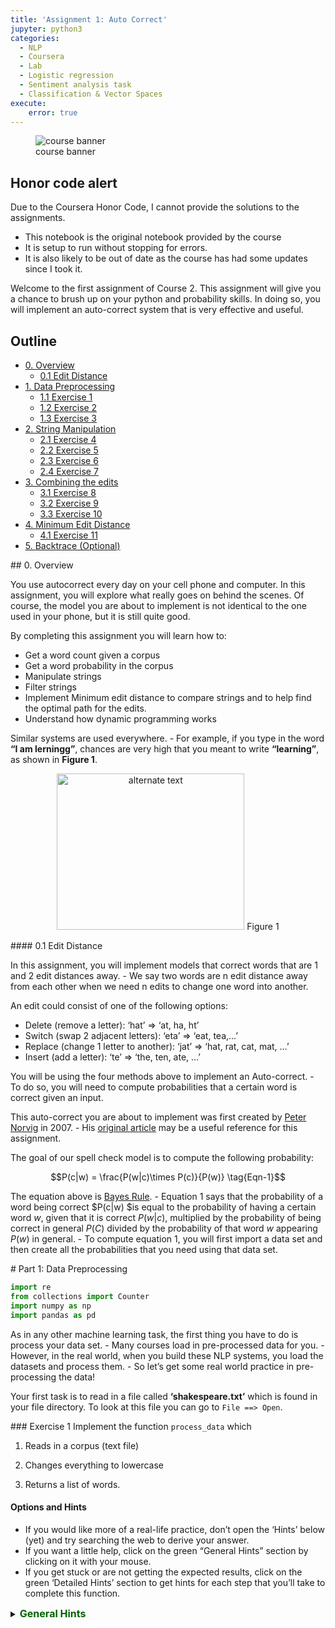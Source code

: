 ```yaml
---
title: 'Assignment 1: Auto Correct'
jupyter: python3
categories: 
  - NLP 
  - Coursera 
  - Lab
  - Logistic regression
  - Sentiment analysis task
  - Classification & Vector Spaces
execute: 
    error: true
---
```


::: {#fig-00 .column-margin .nolightbox}
![course banner](/images/Course-Logo-2-3.webp)
:::


::: {.callout-warning}
## Honor code alert

Due to the Coursera Honor Code, I cannot provide the solutions to the assignments. 

- This notebook is the original notebook provided by the course
- It is setup to run without stopping for errors. 
- It is also likely to be out of date as the course has had some updates since I took it.
:::


Welcome to the first assignment of Course 2. This assignment will give you a chance to brush up on your python and probability skills. In doing so, you will implement an auto-correct system that is very effective and useful.


## Outline
- [0. Overview](#0)
    - [0.1 Edit Distance](#0-1)
- [1. Data Preprocessing](#1)
    - [1.1 Exercise 1](#ex-1)
    - [1.2 Exercise 2](#ex-2)
    - [1.3 Exercise 3](#ex-3)
- [2. String Manipulation](#2)
    - [2.1 Exercise 4](#ex-4)
    - [2.2 Exercise 5](#ex-5)
    - [2.3 Exercise 6](#ex-6)
    - [2.4 Exercise 7](#ex-7)
- [3. Combining the edits](#3)
    - [3.1 Exercise 8](#ex-8)
    - [3.2 Exercise 9](#ex-9)
    - [3.3 Exercise 10](#ex-10)
- [4. Minimum Edit Distance](#4)
    - [4.1 Exercise 11](#ex-11)
- [5. Backtrace (Optional)](#5)

<a name='0'></a>
## 0. Overview

You use autocorrect every day on your cell phone and computer. In this assignment, you will explore what really goes on behind the scenes. Of course, the model you are about to implement is not identical to the one used in your phone, but it is still quite good. 

By completing this assignment you will learn how to: 

- Get a word count given a corpus
- Get a word probability in the corpus 
- Manipulate strings 
- Filter strings 
- Implement Minimum edit distance to compare strings and to help find the optimal path for the edits. 
- Understand how dynamic programming works


Similar systems are used everywhere. 
- For example, if you type in the word **"I am lerningg"**, chances are very high that you meant to write **"learning"**, as shown in **Figure 1**. 

<div style="width:image width px; font-size:100%; text-align:center;"><img src='auto-correct.png' alt="alternate text" width="width" height="height" style="width:300px;height:250px;" /> Figure 1 </div>

<a name='0-1'></a>
#### 0.1 Edit Distance

In this assignment, you will implement models that correct words that are 1 and 2 edit distances away. 
- We say two words are n edit distance away from each other when we need n edits to change one word into another. 

An edit could consist of one of the following options: 

- Delete (remove a letter): ‘hat’ => ‘at, ha, ht’
- Switch (swap 2 adjacent letters): ‘eta’ => ‘eat, tea,...’
- Replace (change 1 letter to another): ‘jat’ => ‘hat, rat, cat, mat, ...’
- Insert (add a letter): ‘te’ => ‘the, ten, ate, ...’

You will be using the four methods above to implement an Auto-correct. 
- To do so, you will need to compute probabilities that a certain word is correct given an input. 

This auto-correct you are about to implement was first created by [Peter Norvig](https://en.wikipedia.org/wiki/Peter_Norvig) in 2007. 
- His [original article](https://norvig.com/spell-correct.html) may be a useful reference for this assignment.

The goal of our spell check model is to compute the following probability:

$$P(c|w) = \frac{P(w|c)\times P(c)}{P(w)} \tag{Eqn-1}$$

The equation above is [Bayes Rule](https://en.wikipedia.org/wiki/Bayes%27_theorem). 
- Equation 1 says that the probability of a word being correct $P(c|w) $is equal to the probability of having a certain word $w$, given that it is correct $P(w|c)$, multiplied by the probability of being correct in general $P(C)$ divided by the probability of that word $w$ appearing $P(w)$ in general.
- To compute equation 1, you will first import a data set and then create all the probabilities that you need using that data set. 

<a name='1'></a>
# Part 1: Data Preprocessing 

```python
import re
from collections import Counter
import numpy as np
import pandas as pd
```

As in any other machine learning task, the first thing you have to do is process your data set. 
- Many courses load in pre-processed data for you. 
- However, in the real world, when you build these NLP systems, you load the datasets and process them.
- So let's get some real world practice in pre-processing the data!

Your first task is to read in a file called **'shakespeare.txt'** which is found in your file directory. To look at this file you can go to `File ==> Open `. 

<a name='ex-1'></a>
### Exercise 1
Implement the function `process_data` which 

1) Reads in a corpus (text file)

2) Changes everything to lowercase

3) Returns a list of words. 

#### Options and Hints
- If you would like more of a real-life practice, don't open the 'Hints' below (yet) and try searching the web to derive your answer.
- If you want a little help, click on the green "General Hints" section by clicking on it with your mouse.
- If you get stuck or are not getting the expected results, click on the green 'Detailed Hints' section to get hints for each step that you'll take to complete this function.

<details>    
<summary>
    <font size="3" color="darkgreen"><b>General Hints</b></font>
</summary>
<p>
    
General Hints to get started
<ul>
    <li>Python <a href="https://docs.python.org/3/tutorial/inputoutput.html">input and output<a></li>
    <li>Python <a href="https://docs.python.org/3/library/re.html" >'re' documentation </a> </li>
</ul>
</p>

<details>    
<summary>
    <font size="3" color="darkgreen"><b>Detailed Hints</b></font>
</summary>
<p>     
Detailed hints if you're stuck
<ul>
    <li>Use 'with' syntax to read a file</li>
    <li>Decide whether to use 'read()' or 'readline().  What's the difference?</li>
    <li>Choose whether to use either str.lower() or str.lowercase().  What is the difference?</li>
    <li>Use re.findall(pattern, string)</li>
    <li>Look for the "Raw String Notation" section in the Python 're' documentation to understand the difference between r'\W', r'\W' and '\\W'. </li>
    <li>For the pattern, decide between using '\s', '\w', '\s+' or '\w+'.  What do you think are the differences?</li>
</ul>
</p>

```python
# UNQ_C1 (UNIQUE CELL IDENTIFIER, DO NOT EDIT)
# GRADED FUNCTION: process_data
def process_data(file_name):
    """
    Input: 
        A file_name which is found in your current directory. You just have to read it in. 
    Output: 
        words: a list containing all the words in the corpus (text file you read) in lower case. 
    """
    words = [] # return this variable correctly

    ### START CODE HERE ### 
    
    ### END CODE HERE ###
    
    return words
```

Note, in the following cell, 'words' is converted to a python `set`. This eliminates any duplicate entries.

```python
#DO NOT MODIFY THIS CELL
word_l = process_data('shakespeare.txt')
vocab = set(word_l)  # this will be your new vocabulary
print(f"The first ten words in the text are: \n{word_l[0:10]}")
print(f"There are {len(vocab)} unique words in the vocabulary.")
```

#### Expected Output
```Python
The first ten words in the text are: 
['o', 'for', 'a', 'muse', 'of', 'fire', 'that', 'would', 'ascend', 'the']
There are 6116 unique words in the vocabulary.
```

<a name='ex-2'></a>
### Exercise 2

Implement a `get_count` function that returns a dictionary
- The dictionary's keys are words
- The value for each word is the number of times that word appears in the corpus. 

For example, given the following sentence: **"I am happy because I am learning"**, your dictionary should return the following: 
<table style="width:20%">

  <tr>
    <td> <b>Key </b>  </td>
    <td> <b>Value </b> </td> 


  </tr>
  <tr>
    <td> I  </td>
    <td> 2</td> 
 
  </tr>
   
  <tr>
    <td>am</td>
    <td>2</td> 
  </tr>

  <tr>
    <td>happy</td>
    <td>1</td> 
  </tr>
  
   <tr>
    <td>because</td>
    <td>1</td> 
  </tr>
  
   <tr>
    <td>learning</td>
    <td>1</td> 
  </tr>
</table>


**Instructions**: 
Implement a `get_count` which returns a dictionary where the key is a word and the value is the number of times the word appears in the list.  

<details>    
<summary>
    <font size="3" color="darkgreen"><b>Hints</b></font>
</summary>
<p>
<ul>
    <li>Try implementing this using a for loop and a regular dictionary. This may be good practice for similar coding interview questions</li>
    <li>You can also use defaultdict instead of a regualr dictionary, along with the for loop</li>
    <li>Otherwise, to skip using a for loop, you can use Python's <a href="https://docs.python.org/3.7/library/collections.html#collections.Counter" > Counter class</a> </li>
</ul>
</p>

```python
# UNQ_C2 (UNIQUE CELL IDENTIFIER, DO NOT EDIT)
# UNIT TEST COMMENT: Candidate for Table Driven Tests
# GRADED FUNCTION: get_count
def get_count(word_l):
    '''
    Input:
        word_l: a set of words representing the corpus. 
    Output:
        word_count_dict: The wordcount dictionary where key is the word and value is its frequency.
    '''
    
    word_count_dict = {}  # fill this with word counts
    ### START CODE HERE 
            
    ### END CODE HERE ### 
    return word_count_dict
```

```python
#DO NOT MODIFY THIS CELL
word_count_dict = get_count(word_l)
print(f"There are {len(word_count_dict)} key values pairs")
print(f"The count for the word 'thee' is {word_count_dict.get('thee',0)}")
```


#### Expected Output
```Python
There are 6116 key values pairs
The count for the word 'thee' is 240
```

<a name='ex-3'></a>
### Exercise 3
Given the dictionary of word counts, compute the probability that each word will appear if randomly selected from the corpus of words.

$$P(w_i) = \frac{C(w_i)}{M} \tag{Eqn-2}$$
where 

$C(w_i)$ is the total number of times $w_i$ appears in the corpus.

$M$ is the total number of words in the corpus.

For example, the probability of the word 'am' in the sentence **'I am happy because I am learning'** is:

$$P(am) = \frac{C(w_i)}{M} = \frac {2}{7} \tag{Eqn-3}.$$

**Instructions:** Implement `get_probs` function which gives you the probability 
that a word occurs in a sample. This returns a dictionary where the keys are words, and the value for each word is its probability in the corpus of words.

<details>    
<summary>
    <font size="3" color="darkgreen"><b>Hints</b></font>
</summary>
<p>
General advice
<ul>
    <li> Use dictionary.values() </li>
    <li> Use sum() </li>
    <li> The cardinality (number of words in the corpus should be equal to len(word_l).  You will calculate this same number, but using the word count dictionary.</li>
</ul>
    
If you're using a for loop:
<ul>
    <li> Use dictionary.keys() </li>
</ul>
    
If you're using a dictionary comprehension:
<ul>
    <li>Use dictionary.items() </li>
</ul>
</p>

```python
# UNQ_C3 (UNIQUE CELL IDENTIFIER, DO NOT EDIT)
# GRADED FUNCTION: get_probs
def get_probs(word_count_dict):
    '''
    Input:
        word_count_dict: The wordcount dictionary where key is the word and value is its frequency.
    Output:
        probs: A dictionary where keys are the words and the values are the probability that a word will occur. 
    '''
    probs = {}  # return this variable correctly
    
    ### START CODE HERE ###
    
    ### END CODE HERE ###
    return probs
```

```python
#DO NOT MODIFY THIS CELL
probs = get_probs(word_count_dict)
print(f"Length of probs is {len(probs)}")
print(f"P('thee') is {probs['thee']:.4f}")
```

#### Expected Output

```Python
Length of probs is 6116
P('thee') is 0.0045
```

<a name='2'></a>
# Part 2: String Manipulations

Now, that you have computed $P(w_i)$ for all the words in the corpus, you will write a few functions to manipulate strings so that you can edit the erroneous strings and return the right spellings of the words. In this section, you will implement four functions: 

* `delete_letter`: given a word, it returns all the possible strings that have **one character removed**. 
* `switch_letter`: given a word, it returns all the possible strings that have **two adjacent letters switched**.
* `replace_letter`: given a word, it returns all the possible strings that have **one character replaced by another different letter**.
* `insert_letter`: given a word, it returns all the possible strings that have an **additional character inserted**. 

#### List comprehensions

String and list manipulation in python will often make use of a python feature called  [list comprehensions](https://docs.python.org/3/tutorial/datastructures.html#list-comprehensions). The routines below will be described as using list comprehensions, but if you would rather implement them in another way, you are free to do so as long as the result is the same. Further, the following section will provide detailed instructions on how to use list comprehensions and how to implement the desired functions. If you are a python expert, feel free to skip the python hints and move to implementing the routines directly.

Python List Comprehensions embed a looping structure inside of a list declaration, collapsing many lines of code into a single line. If you are not familiar with them, they seem slightly out of order relative to for loops. 

<div style="width:image width px; font-size:100%; text-align:center;"><img src='GenericListComp3.PNG' alt="alternate text" width="width" height="height"  style="width:800px;height:400px;"/> Figure 2 </div>

The diagram above shows that the components of a list comprehension are the same components you would find in a typical for loop that appends to a list, but in a different order. With that in mind, we'll continue the specifics of this assignment. We will be very descriptive for the first function, `deletes()`, and less so in later functions as you become familiar with list comprehensions.

<a name='ex-4'></a>
### Exercise 4

**Instructions for delete_letter():** Implement a `delete_letter()` function that, given a word, returns a list of strings with one character deleted. 

For example, given the word **nice**, it would return the set: {'ice', 'nce', 'nic', 'nie'}. 

**Step 1:** Create a list of 'splits'. This is all the ways you can split a word into Left and Right: For example,   
'nice is split into : `[('', 'nice'), ('n', 'ice'), ('ni', 'ce'), ('nic', 'e'), ('nice', '')]`
This is common to all four functions (delete, replace, switch, insert).

<div style="width:image width px; font-size:100%; text-align:center;"><img src='Splits1.PNG' alt="alternate text" width="width" height="height" style="width:650px;height:200px;" /> Figure 3 </div>

**Step 2:** This is specific to `delete_letter`. Here, we are generating all words that result from deleting one character.  
This can be done in a single line with a list comprehension. You can make use of this type of syntax:  
`[f(a,b) for a, b in splits if condition]`  

For our 'nice' example you get: 
['ice', 'nce', 'nie', 'nic']

<div style="width:image width px; font-size:100%; text-align:center;"><img src='ListComp2.PNG' alt="alternate text" width="width" height="height" style="width:550px;height:300px;" /> Figure 4 </div>

#### Levels of assistance

Try this exercise with these levels of assistance.  
- We hope that this will make it both a meaningful experience but also not a frustrating experience. 
- Start with level 1, then move onto level 2, and 3 as needed.

    - Level 1. Try to think this through and implement this yourself.
    - Level 2. Click on the "Level 2 Hints" section for some hints to get started.
    - Level 3. If you would prefer more guidance, please click on the "Level 3 Hints" cell for step by step instructions.
    
- If you are still stuck, look at the images in the "list comprehensions" section above.

<details>    
<summary>
    <font size="3" color="darkgreen"><b>Level 2 Hints</b></font>
</summary>
<p>
<ul>
    <li><a href="" > Use array slicing like my_string[0:2] </a> </li>
    <li><a href="" > Use list comprehensions or for loops </a> </li>
</ul>
</p>

<details>    
<summary>
    <font size="3" color="darkgreen"><b>Level 3 Hints</b></font>
</summary>
<p>
<ul>
    <li>splits: Use array slicing, like my_str[0:2], to separate a string into two pieces.</li>
    <li>Do this in a loop or list comprehension, so that you have a list of tuples.
    <li> For example, "cake" can get split into "ca" and "ke". They're stored in a tuple ("ca","ke"), and the tuple is appended to a list.  We'll refer to these as L and R, so the tuple is (L,R)</li>
    <li>When choosing the range for your loop, if you input the word "cans" and generate the tuple  ('cans',''), make sure to include an if statement to check the length of that right-side string (R) in the tuple (L,R) </li>
    <li>deletes: Go through the list of tuples and combine the two strings together. You can use the + operator to combine two strings</li>
    <li>When combining the tuples, make sure that you leave out a middle character.</li>
    <li>Use array slicing to leave out the first character of the right substring.</li>
</ul>
</p>

```python
# UNQ_C4 (UNIQUE CELL IDENTIFIER, DO NOT EDIT)
# UNIT TEST COMMENT: Candidate for Table Driven Tests
# GRADED FUNCTION: deletes
def delete_letter(word, verbose=False):
    '''
    Input:
        word: the string/word for which you will generate all possible words 
                in the vocabulary which have 1 missing character
    Output:
        delete_l: a list of all possible strings obtained by deleting 1 character from word
    '''
    
    delete_l = []
    split_l = []
    
    ### START CODE HERE ###
    
    ### END CODE HERE ###

    if verbose: print(f"input word {word}, \nsplit_l = {split_l}, \ndelete_l = {delete_l}")

    return delete_l
```

```python
delete_word_l = delete_letter(word="cans",
                        verbose=True)
```

#### Expected Output
```CPP
Note: You might get a slightly different result with split_l

input word cans, 
split_l = [('', 'cans'), ('c', 'ans'), ('ca', 'ns'), ('can', 's')], 
delete_l = ['ans', 'cns', 'cas', 'can']
```

#### Note 1
- Notice how it has the extra tuple `('cans', '')`.
- This will be fine as long as you have checked the size of the right-side substring in tuple (L,R).
- Can you explain why this will give you the same result for the list of deletion strings (delete_l)?

```CPP
input word cans, 
split_l = [('', 'cans'), ('c', 'ans'), ('ca', 'ns'), ('can', 's'), ('cans', '')], 
delete_l = ['ans', 'cns', 'cas', 'can']
```

#### Note 2
If you end up getting the same word as your input word, like this:

```Python
input word cans, 
split_l = [('', 'cans'), ('c', 'ans'), ('ca', 'ns'), ('can', 's'), ('cans', '')], 
delete_l = ['ans', 'cns', 'cas', 'can', 'cans']
```

- Check how you set the `range`.
- See if you check the length of the string on the right-side of the split.

```python
# test # 2
print(f"Number of outputs of delete_letter('at') is {len(delete_letter('at'))}")
```

#### Expected output

```CPP
Number of outputs of delete_letter('at') is 2
```

<a name='ex-5'></a>
### Exercise 5

**Instructions for switch_letter()**: Now implement a function that switches two letters in a word. It takes in a word and returns a list of all the possible switches of two letters **that are adjacent to each other**. 
- For example, given the word 'eta', it returns {'eat', 'tea'}, but does not return 'ate'.

**Step 1:** is the same as in delete_letter()  
**Step 2:** A list comprehension or for loop which forms strings by swapping adjacent letters. This is of the form:  
`[f(L,R) for L, R in splits if condition]`  where 'condition' will test the length of R in a given iteration. See below.

<div style="width:image width px; font-size:100%; text-align:center;"><img src='Switches1.PNG' alt="alternate text" width="width" height="height" style="width:600px;height:200px;"/> Figure 5 </div>      

#### Levels of difficulty

Try this exercise with these levels of difficulty.  
- Level 1. Try to think this through and implement this yourself.
- Level 2. Click on the "Level 2 Hints" section for some hints to get started.
- Level 3. If you would prefer more guidance, please click on the "Level 3 Hints" cell for step by step instructions.

<details>    
<summary>
    <font size="3" color="darkgreen"><b>Level 2 Hints</b></font>
</summary>
<p>
<ul>
    <li><a href="" > Use array slicing like my_string[0:2] </a> </li>
    <li><a href="" > Use list comprehensions or for loops </a> </li>
    <li>To do a switch, think of the whole word as divided into 4 distinct parts.  Write out 'cupcakes' on a piece of paper and see how you can split it into ('cupc', 'k', 'a', 'es')</li>
</ul>
</p>

<details>    
<summary>
    <font size="3" color="darkgreen"><b>Level 3 Hints</b></font>
</summary>
<p>
<ul>
    <li>splits: Use array slicing, like my_str[0:2], to separate a string into two pieces.</li>
    <li>Splitting is the same as for delete_letter</li>
    <li>To perform the switch, go through the list of tuples and combine four strings together. You can use the + operator to combine strings</li>
    <li>The four strings will be the left substring from the split tuple, followed by the first (index 1) character of the right substring, then the zero-th character (index 0) of the right substring, and then the remaining part of the right substring.</li>
    <li>Unlike delete_letter, you will want to check that your right substring is at least a minimum length.  To see why, review the previous hint bullet point (directly before this one).</li>
</ul>
</p>

```python
# UNQ_C5 (UNIQUE CELL IDENTIFIER, DO NOT EDIT)
# UNIT TEST COMMENT: Candidate for Table Driven Tests
# GRADED FUNCTION: switches
def switch_letter(word, verbose=False):
    '''
    Input:
        word: input string
     Output:
        switches: a list of all possible strings with one adjacent charater switched
    ''' 
    
    switch_l = []
    split_l = []
    
    ### START CODE HERE ###
    
    ### END CODE HERE ###
    
    if verbose: print(f"Input word = {word} \nsplit_l = {split_l} \nswitch_l = {switch_l}") 

    return switch_l
```

```python
switch_word_l = switch_letter(word="eta",
                         verbose=True)
```

#### Expected output

```Python
Input word = eta 
split_l = [('', 'eta'), ('e', 'ta'), ('et', 'a')] 
switch_l = ['tea', 'eat']
```

#### Note 1

You may get this:
```Python
Input word = eta 
split_l = [('', 'eta'), ('e', 'ta'), ('et', 'a'), ('eta', '')] 
switch_l = ['tea', 'eat']
```
- Notice how it has the extra tuple `('eta', '')`.
- This is also correct.
- Can you think of why this is the case?

#### Note 2

If you get an error
```Python
IndexError: string index out of range
```
- Please see if you have checked the length of the strings when switching characters.

```python
# test # 2
print(f"Number of outputs of switch_letter('at') is {len(switch_letter('at'))}")
```

#### Expected output

```CPP
Number of outputs of switch_letter('at') is 1
```

<a name='ex-6'></a>
### Exercise 6
**Instructions for replace_letter()**: Now implement a function that takes in a word and returns a list of strings with one **replaced letter** from the original word. 

**Step 1:** is the same as in `delete_letter()`

**Step 2:** A list comprehension or for loop which form strings by replacing letters.  This can be of the form:  
`[f(a,b,c) for a, b in splits if condition for c in string]`   Note the use of the second for loop.  
It is expected in this routine that one or more of the replacements will include the original word. For example, replacing the first letter of 'ear' with 'e' will return 'ear'.

**Step 3:** Remove the original input letter from the output.

<details>    
<summary>
    <font size="3" color="darkgreen"><b>Hints</b></font>
</summary>
<p>
<ul>
    <li>To remove a word from a list, first store its contents inside a set()</li>
    <li>Use set.discard('the_word') to remove a word in a set (if the word does not exist in the set, then it will not throw a KeyError.  Using set.remove('the_word') throws a KeyError if the word does not exist in the set. </li>
</ul>
</p>

```python
# UNQ_C6 (UNIQUE CELL IDENTIFIER, DO NOT EDIT)
# UNIT TEST COMMENT: Candidate for Table Driven Tests
# GRADED FUNCTION: replaces
def replace_letter(word, verbose=False):
    '''
    Input:
        word: the input string/word 
    Output:
        replaces: a list of all possible strings where we replaced one letter from the original word. 
    ''' 
    
    letters = 'abcdefghijklmnopqrstuvwxyz'
    replace_l = []
    split_l = []
    
    ### START CODE HERE ###

    ### END CODE HERE ###
    
    # turn the set back into a list and sort it, for easier viewing
    replace_l = sorted(list(replace_set))
    
    if verbose: print(f"Input word = {word} \nsplit_l = {split_l} \nreplace_l {replace_l}")   
    
    return replace_l
```

```python
replace_l = replace_letter(word='can',
                              verbose=True)
```

#### Expected Output**: 
```Python
Input word = can 
split_l = [('', 'can'), ('c', 'an'), ('ca', 'n')] 
replace_l ['aan', 'ban', 'caa', 'cab', 'cac', 'cad', 'cae', 'caf', 'cag', 'cah', 'cai', 'caj', 'cak', 'cal', 'cam', 'cao', 'cap', 'caq', 'car', 'cas', 'cat', 'cau', 'cav', 'caw', 'cax', 'cay', 'caz', 'cbn', 'ccn', 'cdn', 'cen', 'cfn', 'cgn', 'chn', 'cin', 'cjn', 'ckn', 'cln', 'cmn', 'cnn', 'con', 'cpn', 'cqn', 'crn', 'csn', 'ctn', 'cun', 'cvn', 'cwn', 'cxn', 'cyn', 'czn', 'dan', 'ean', 'fan', 'gan', 'han', 'ian', 'jan', 'kan', 'lan', 'man', 'nan', 'oan', 'pan', 'qan', 'ran', 'san', 'tan', 'uan', 'van', 'wan', 'xan', 'yan', 'zan']
```
- Note how the input word 'can' should not be one of the output words.

#### Note 1
If you get something like this:

```Python
Input word = can 
split_l = [('', 'can'), ('c', 'an'), ('ca', 'n'), ('can', '')] 
replace_l ['aan', 'ban', 'caa', 'cab', 'cac', 'cad', 'cae', 'caf', 'cag', 'cah', 'cai', 'caj', 'cak', 'cal', 'cam', 'cao', 'cap', 'caq', 'car', 'cas', 'cat', 'cau', 'cav', 'caw', 'cax', 'cay', 'caz', 'cbn', 'ccn', 'cdn', 'cen', 'cfn', 'cgn', 'chn', 'cin', 'cjn', 'ckn', 'cln', 'cmn', 'cnn', 'con', 'cpn', 'cqn', 'crn', 'csn', 'ctn', 'cun', 'cvn', 'cwn', 'cxn', 'cyn', 'czn', 'dan', 'ean', 'fan', 'gan', 'han', 'ian', 'jan', 'kan', 'lan', 'man', 'nan', 'oan', 'pan', 'qan', 'ran', 'san', 'tan', 'uan', 'van', 'wan', 'xan', 'yan', 'zan']
```
- Notice how split_l has an extra tuple `('can', '')`, but the output is still the same, so this is okay.

#### Note 2
If you get something like this:
```Python
Input word = can 
split_l = [('', 'can'), ('c', 'an'), ('ca', 'n'), ('can', '')] 
replace_l ['aan', 'ban', 'caa', 'cab', 'cac', 'cad', 'cae', 'caf', 'cag', 'cah', 'cai', 'caj', 'cak', 'cal', 'cam', 'cana', 'canb', 'canc', 'cand', 'cane', 'canf', 'cang', 'canh', 'cani', 'canj', 'cank', 'canl', 'canm', 'cann', 'cano', 'canp', 'canq', 'canr', 'cans', 'cant', 'canu', 'canv', 'canw', 'canx', 'cany', 'canz', 'cao', 'cap', 'caq', 'car', 'cas', 'cat', 'cau', 'cav', 'caw', 'cax', 'cay', 'caz', 'cbn', 'ccn', 'cdn', 'cen', 'cfn', 'cgn', 'chn', 'cin', 'cjn', 'ckn', 'cln', 'cmn', 'cnn', 'con', 'cpn', 'cqn', 'crn', 'csn', 'ctn', 'cun', 'cvn', 'cwn', 'cxn', 'cyn', 'czn', 'dan', 'ean', 'fan', 'gan', 'han', 'ian', 'jan', 'kan', 'lan', 'man', 'nan', 'oan', 'pan', 'qan', 'ran', 'san', 'tan', 'uan', 'van', 'wan', 'xan', 'yan', 'zan']
```
- Notice how there are strings that are 1 letter longer than the original word, such as `cana`.
- Please check for the case when there is an empty string `''`, and if so, do not use that empty string when setting replace_l.

```python
# test # 2
print(f"Number of outputs of switch_letter('at') is {len(switch_letter('at'))}")
```

#### Expected output
```CPP
Number of outputs of switch_letter('at') is 1
```

<a name='ex-7'></a>
### Exercise 7

**Instructions for insert_letter()**: Now implement a function that takes in a word and returns a list with a letter inserted at every offset.

**Step 1:** is the same as in `delete_letter()`

**Step 2:** This can be a list comprehension of the form:  
`[f(a,b,c) for a, b in splits if condition for c in string]`   

```python
# UNQ_C7 (UNIQUE CELL IDENTIFIER, DO NOT EDIT)
# UNIT TEST COMMENT: Candidate for Table Driven Tests
# GRADED FUNCTION: inserts
def insert_letter(word, verbose=False):
    '''
    Input:
        word: the input string/word 
    Output:
        inserts: a set of all possible strings with one new letter inserted at every offset
    ''' 
    letters = 'abcdefghijklmnopqrstuvwxyz'
    insert_l = []
    split_l = []
    
    ### START CODE HERE ###

    ### END CODE HERE ###

    if verbose: print(f"Input word {word} \nsplit_l = {split_l} \ninsert_l = {insert_l}")
    
    return insert_l
```

```python
insert_l = insert_letter('at', True)
print(f"Number of strings output by insert_letter('at') is {len(insert_l)}")
```

#### Expected output

```Python
Input word at 
split_l = [('', 'at'), ('a', 't'), ('at', '')] 
insert_l = ['aat', 'bat', 'cat', 'dat', 'eat', 'fat', 'gat', 'hat', 'iat', 'jat', 'kat', 'lat', 'mat', 'nat', 'oat', 'pat', 'qat', 'rat', 'sat', 'tat', 'uat', 'vat', 'wat', 'xat', 'yat', 'zat', 'aat', 'abt', 'act', 'adt', 'aet', 'aft', 'agt', 'aht', 'ait', 'ajt', 'akt', 'alt', 'amt', 'ant', 'aot', 'apt', 'aqt', 'art', 'ast', 'att', 'aut', 'avt', 'awt', 'axt', 'ayt', 'azt', 'ata', 'atb', 'atc', 'atd', 'ate', 'atf', 'atg', 'ath', 'ati', 'atj', 'atk', 'atl', 'atm', 'atn', 'ato', 'atp', 'atq', 'atr', 'ats', 'att', 'atu', 'atv', 'atw', 'atx', 'aty', 'atz']
Number of strings output by insert_letter('at') is 78
```

#### Note 1

If you get a split_l like this:
```Python
Input word at 
split_l = [('', 'at'), ('a', 't')] 
insert_l = ['aat', 'bat', 'cat', 'dat', 'eat', 'fat', 'gat', 'hat', 'iat', 'jat', 'kat', 'lat', 'mat', 'nat', 'oat', 'pat', 'qat', 'rat', 'sat', 'tat', 'uat', 'vat', 'wat', 'xat', 'yat', 'zat', 'aat', 'abt', 'act', 'adt', 'aet', 'aft', 'agt', 'aht', 'ait', 'ajt', 'akt', 'alt', 'amt', 'ant', 'aot', 'apt', 'aqt', 'art', 'ast', 'att', 'aut', 'avt', 'awt', 'axt', 'ayt', 'azt']
Number of strings output by insert_letter('at') is 52
```
- Notice that split_l is missing the extra tuple ('at', '').  For insertion, we actually **WANT** this tuple.
- The function is not creating all the desired output strings.
- Check the range that you use for the for loop.

#### Note 2
If you see this:
```Python
Input word at 
split_l = [('', 'at'), ('a', 't'), ('at', '')] 
insert_l = ['aat', 'bat', 'cat', 'dat', 'eat', 'fat', 'gat', 'hat', 'iat', 'jat', 'kat', 'lat', 'mat', 'nat', 'oat', 'pat', 'qat', 'rat', 'sat', 'tat', 'uat', 'vat', 'wat', 'xat', 'yat', 'zat', 'aat', 'abt', 'act', 'adt', 'aet', 'aft', 'agt', 'aht', 'ait', 'ajt', 'akt', 'alt', 'amt', 'ant', 'aot', 'apt', 'aqt', 'art', 'ast', 'att', 'aut', 'avt', 'awt', 'axt', 'ayt', 'azt']
Number of strings output by insert_letter('at') is 52
```

- Even though you may have fixed the split_l so that it contains the tuple `('at', '')`, notice that you're still missing some output strings.
    - Notice that it's missing strings such as 'ata', 'atb', 'atc' all the way to 'atz'.
- To fix this, make sure that when you set insert_l, you allow the use of the empty string `''`.

```python
# test # 2
print(f"Number of outputs of insert_letter('at') is {len(insert_letter('at'))}")
```

#### Expected output

```CPP
Number of outputs of insert_letter('at') is 78
```

<a name='3'></a>

# Part 3: Combining the edits

Now that you have implemented the string manipulations, you will create two functions that, given a string, will return all the possible single and double edits on that string. These will be `edit_one_letter()` and `edit_two_letters()`.

<a name='3-1'></a>
## 3.1 Edit one letter

<a name='ex-8'></a>
### Exercise 8

**Instructions**: Implement the `edit_one_letter` function to get all the possible edits that are one edit away from a word. The edits  consist of the replace, insert, delete, and optionally the switch operation. You should use the previous functions you have already implemented to complete this function. The 'switch' function  is a less common edit function, so its use will be selected by an "allow_switches" input argument.

Note that those functions return *lists* while this function should return a *python set*. Utilizing a set eliminates any duplicate entries.

<details>    
<summary>
    <font size="3" color="darkgreen"><b>Hints</b></font>
</summary>
<p>
<ul>
    <li> Each of the functions returns a list.  You can combine lists using the `+` operator. </li>
    <li> To get unique strings (avoid duplicates), you can use the set() function. </li>
</ul>
</p>

```python
# UNQ_C8 (UNIQUE CELL IDENTIFIER, DO NOT EDIT)
# UNIT TEST COMMENT: Candidate for Table Driven Tests
# GRADED FUNCTION: edit_one_letter
def edit_one_letter(word, allow_switches = True):
    """
    Input:
        word: the string/word for which we will generate all possible wordsthat are one edit away.
    Output:
        edit_one_set: a set of words with one possible edit. Please return a set. and not a list.
    """
    
    edit_one_set = set()
    
    ### START CODE HERE ###

    ### END CODE HERE ###

    return edit_one_set
```

```python
tmp_word = "at"
tmp_edit_one_set = edit_one_letter(tmp_word)
# turn this into a list to sort it, in order to view it
tmp_edit_one_l = sorted(list(tmp_edit_one_set))

print(f"input word {tmp_word} \nedit_one_l \n{tmp_edit_one_l}\n")
print(f"The type of the returned object should be a set {type(tmp_edit_one_set)}")
print(f"Number of outputs from edit_one_letter('at') is {len(edit_one_letter('at'))}")
```

#### Expected Output
```CPP
input word at 
edit_one_l 
['a', 'aa', 'aat', 'ab', 'abt', 'ac', 'act', 'ad', 'adt', 'ae', 'aet', 'af', 'aft', 'ag', 'agt', 'ah', 'aht', 'ai', 'ait', 'aj', 'ajt', 'ak', 'akt', 'al', 'alt', 'am', 'amt', 'an', 'ant', 'ao', 'aot', 'ap', 'apt', 'aq', 'aqt', 'ar', 'art', 'as', 'ast', 'ata', 'atb', 'atc', 'atd', 'ate', 'atf', 'atg', 'ath', 'ati', 'atj', 'atk', 'atl', 'atm', 'atn', 'ato', 'atp', 'atq', 'atr', 'ats', 'att', 'atu', 'atv', 'atw', 'atx', 'aty', 'atz', 'au', 'aut', 'av', 'avt', 'aw', 'awt', 'ax', 'axt', 'ay', 'ayt', 'az', 'azt', 'bat', 'bt', 'cat', 'ct', 'dat', 'dt', 'eat', 'et', 'fat', 'ft', 'gat', 'gt', 'hat', 'ht', 'iat', 'it', 'jat', 'jt', 'kat', 'kt', 'lat', 'lt', 'mat', 'mt', 'nat', 'nt', 'oat', 'ot', 'pat', 'pt', 'qat', 'qt', 'rat', 'rt', 'sat', 'st', 't', 'ta', 'tat', 'tt', 'uat', 'ut', 'vat', 'vt', 'wat', 'wt', 'xat', 'xt', 'yat', 'yt', 'zat', 'zt']

The type of the returned object should be a set <class 'set'>
Number of outputs from edit_one_letter('at') is 129
```

<a name='3-2'></a>
## Part 3.2 Edit two letters

<a name='ex-9'></a>
### Exercise 9

Now you can generalize this to implement to get two edits on a word. To do so, you would have to get all the possible edits on a single word and then for each modified word, you would have to modify it again. 

**Instructions**: Implement the `edit_two_letters` function that returns a set of words that are two edits away. Note that creating additional edits based on the `edit_one_letter` function may 'restore' some one_edits to zero or one edits. That is allowed here. This accounted for in get_corrections.

<details>    
<summary>
    <font size="3" color="darkgreen"><b>Hints</b></font>
</summary>
<p>
<ul>
    <li>You will likely want to take the union of two sets.</li>
    <li>You can either use set.union() or use the '|' (or operator) to union two sets</li>
    <li>See the documentation <a href="https://docs.python.org/2/library/sets.html" > Python sets </a> for examples of using operators or functions of the Python set.</li>
</ul>
</p>

```python
# UNQ_C9 (UNIQUE CELL IDENTIFIER, DO NOT EDIT)
# UNIT TEST COMMENT: Candidate for Table Driven Tests
# GRADED FUNCTION: edit_two_letters
def edit_two_letters(word, allow_switches = True):
    '''
    Input:
        word: the input string/word 
    Output:
        edit_two_set: a set of strings with all possible two edits
    '''
    
    edit_two_set = set()
    
    ### START CODE HERE ###

    ### END CODE HERE ###
    
    return edit_two_set
```

```python
tmp_edit_two_set = edit_two_letters("a")
tmp_edit_two_l = sorted(list(tmp_edit_two_set))
print(f"Number of strings with edit distance of two: {len(tmp_edit_two_l)}")
print(f"First 10 strings {tmp_edit_two_l[:10]}")
print(f"Last 10 strings {tmp_edit_two_l[-10:]}")
print(f"The data type of the returned object should be a set {type(tmp_edit_two_set)}")
print(f"Number of strings that are 2 edit distances from 'at' is {len(edit_two_letters('at'))}")
```

#### Expected Output

```CPP
Number of strings with edit distance of two: 2654
First 10 strings ['', 'a', 'aa', 'aaa', 'aab', 'aac', 'aad', 'aae', 'aaf', 'aag']
Last 10 strings ['zv', 'zva', 'zw', 'zwa', 'zx', 'zxa', 'zy', 'zya', 'zz', 'zza']
The data type of the returned object should be a set <class 'set'>
Number of strings that are 2 edit distances from 'at' is 7154
```

<a name='3-3'></a>
## Part 3-3: suggest spelling suggestions

Now you will use your `edit_two_letters` function to get a set of all the possible 2 edits on your word. You will then use those strings to get the most probable word you meant to type aka your typing suggestion.

<a name='ex-10'></a>
### Exercise 10
**Instructions**: Implement `get_corrections`, which returns a list of zero to n possible suggestion tuples of the form (word, probability_of_word). 

**Step 1:** Generate suggestions for a supplied word: You'll use the edit functions you have developed. The 'suggestion algorithm' should follow this logic: 
* If the word is in the vocabulary, suggest the word. 
* Otherwise, if there are suggestions from `edit_one_letter` that are in the vocabulary, use those. 
* Otherwise, if there are suggestions from `edit_two_letters` that are in the vocabulary, use those. 
* Otherwise, suggest the input word.*  
* The idea is that words generated from fewer edits are more likely than words with more edits.


Note: 
- Edits of one or two letters may 'restore' strings to either zero or one edit. This algorithm accounts for this by preferentially selecting lower distance edits first.

#### Short circuit
In Python, logical operations such as `and` and `or` have two useful properties. They can operate on lists and they have ['short-circuit' behavior](https://docs.python.org/3/library/stdtypes.html). Try these:

```python
# example of logical operation on lists or sets
print( [] and ["a","b"] )
print( [] or ["a","b"] )
#example of Short circuit behavior
val1 =  ["Most","Likely"] or ["Less","so"] or ["least","of","all"]  # selects first, does not evalute remainder
print(val1)
val2 =  [] or [] or ["least","of","all"] # continues evaluation until there is a non-empty list
print(val2)
```

The logical `or` could be used to implement the suggestion algorithm very compactly. Alternately, if/then constructs could be used.
 
**Step 2**: Create a 'best_words' dictionary where the 'key' is a suggestion and the 'value' is the probability of that word in your vocabulary. If the word is not in the vocabulary, assign it a probability of 0.

**Step 3**: Select the n best suggestions. There may be fewer than n.

<details>    
<summary>
    <font size="3" color="darkgreen"><b>Hints</b></font>
</summary>
<p>
<ul>
    <li>edit_one_letter and edit_two_letters return *python sets*. </li>
    <li> Sets have a handy <a href="https://docs.python.org/2/library/sets.html" > set.intersection </a> feature</li>
    <li>To find the keys that have the highest values in a dictionary, you can use the Counter dictionary to create a Counter object from a regular dictionary.  Then you can use Counter.most_common(n) to get the n most common keys.
    </li>
    <li>To find the intersection of two sets, you can use set.intersection or the & operator.</li>
    <li>If you are not as familiar with short circuit syntax (as shown above), feel free to use if else statements instead.</li>
    <li>To use an if statement to check of a set is empty, use 'if not x:' syntax </li>
</ul>
</p>

```python
# UNQ_C10 (UNIQUE CELL IDENTIFIER, DO NOT EDIT)
# UNIT TEST COMMENT: Candidate for Table Driven Tests
# GRADED FUNCTION: get_corrections
def get_corrections(word, probs, vocab, n=2, verbose = False):
    '''
    Input: 
        word: a user entered string to check for suggestions
        probs: a dictionary that maps each word to its probability in the corpus
        vocab: a set containing all the vocabulary
        n: number of possible word corrections you want returned in the dictionary
    Output: 
        n_best: a list of tuples with the most probable n corrected words and their probabilities.
    '''
    
    suggestions = []
    n_best = []
    
    ### START CODE HERE ###

    ### END CODE HERE ###
    
    if verbose: print("entered word = ", word, "\nsuggestions = ", suggestions)

    return n_best
```

```python
# Test your implementation - feel free to try other words in my word
my_word = 'dys' 
tmp_corrections = get_corrections(my_word, probs, vocab, 2, verbose=True) # keep verbose=True
for i, word_prob in enumerate(tmp_corrections):
    print(f"word {i}: {word_prob[0]}, probability {word_prob[1]:.6f}")

# CODE REVIEW COMMENT: using "tmp_corrections" insteads of "cors". "cors" is not defined
print(f"data type of corrections {type(tmp_corrections)}")
```

#### Expected Output
- Note: This expected output is for `my_word = 'dys'`. Also, keep `verbose=True`
```CPP
entered word =  dys 
suggestions =  {'days', 'dye'}
word 0: days, probability 0.000410
word 1: dye, probability 0.000019
data type of corrections <class 'list'>
```

<a name='4'></a>
# Part 4: Minimum Edit distance

Now that you have implemented your auto-correct, how do you evaluate the similarity between two strings? For example: 'waht' and 'what'

Also how do you efficiently find the shortest path to go from the word, 'waht' to the word 'what'?

You will implement a dynamic programming system that will tell you the minimum number of edits required to convert a string into another string.

<a name='4-1'></a>
### Part 4.1 Dynamic Programming

Dynamic Programming breaks a problem down into subproblems which can be combined to form the final solution. Here, given a string source[0..i] and a string target[0..j], we will compute all the combinations of substrings[i, j] and calculate their edit distance. To do this efficiently, we will use a table to maintain the previously computed substrings and use those to calculate larger substrings.

You have to create a matrix and update each element in the matrix as follows:  

$$\text{Initialization}$$

\begin{align}
D[0,0] &= 0 \\
D[i,0] &= D[i-1,0] + del\_cost(source[i]) \tag{4}\\
D[0,j] &= D[0,j-1] + ins\_cost(target[j]) \\
\end{align}


$$\text{Per Cell Operations}$$
\begin{align}
 \\
D[i,j] =min
\begin{cases}
D[i-1,j] + del\_cost\\
D[i,j-1] + ins\_cost\\
D[i-1,j-1] + \left\{\begin{matrix}
rep\_cost; & if src[i]\neq tar[j]\\
0 ; & if src[i]=tar[j]
\end{matrix}\right.
\end{cases}
\tag{5}
\end{align}

So converting the source word **play** to the target word **stay**, using an input cost of one, a delete cost of 1, and replace cost of 2 would give you the following table:
<table style="width:20%">

  <tr>
    <td> <b> </b>  </td>
    <td> <b># </b>  </td>
    <td> <b>s </b>  </td>
    <td> <b>t </b> </td> 
    <td> <b>a </b> </td> 
    <td> <b>y </b> </td> 
  </tr>
   <tr>
    <td> <b>  #  </b></td>
    <td> 0</td> 
    <td> 1</td> 
    <td> 2</td> 
    <td> 3</td> 
    <td> 4</td> 
 
  </tr>
  <tr>
    <td> <b>  p  </b></td>
    <td> 1</td> 
 <td> 2</td> 
    <td> 3</td> 
    <td> 4</td> 
   <td> 5</td>
  </tr>
   
  <tr>
    <td> <b> l </b></td>
    <td>2</td> 
    <td>3</td> 
    <td>4</td> 
    <td>5</td> 
    <td>6</td>
  </tr>

  <tr>
    <td> <b> a </b></td>
    <td>3</td> 
     <td>4</td> 
     <td>5</td> 
     <td>4</td>
     <td>5</td> 
  </tr>
  
   <tr>
    <td> <b> y </b></td>
    <td>4</td> 
      <td>5</td> 
     <td>6</td> 
     <td>5</td>
     <td>4</td> 
  </tr>
  

</table>


The operations used in this algorithm are 'insert', 'delete', and 'replace'. These correspond to the functions that you defined earlier: insert_letter(), delete_letter() and replace_letter(). switch_letter() is not used here.

The diagram below describes how to initialize the table. Each entry in D[i,j] represents the minimum cost of converting string source[0:i] to string target[0:j]. The first column is initialized to represent the cumulative cost of deleting the source characters to convert string "EER" to "". The first row is initialized to represent the cumulative cost of inserting the target characters to convert from "" to "NEAR".

<div style="width:image width px; font-size:100%; text-align:center;"><img src='EditDistInit4.PNG' alt="alternate text" width="width" height="height" style="width:1000px;height:400px;"/> Figure 6 Initializing Distance Matrix</div>     

Filling in the remainder of the table utilizes the 'Per Cell Operations' in the equation (5) above. Note, the diagram below includes in the table some of the 3 sub-calculations shown in light grey. Only 'min' of those operations is stored in the table in the `min_edit_distance()` function.

<div style="width:image width px; font-size:100%; text-align:center;"><img src='EditDistFill2.PNG' alt="alternate text" width="width" height="height" style="width:800px;height:400px;"/> Figure 7 Filling Distance Matrix</div>     

Note that the formula for $D[i,j]$ shown in the image is equivalent to:

\begin{align}
 \\
D[i,j] =min
\begin{cases}
D[i-1,j] + del\_cost\\
D[i,j-1] + ins\_cost\\
D[i-1,j-1] + \left\{\begin{matrix}
rep\_cost; & if src[i]\neq tar[j]\\
0 ; & if src[i]=tar[j]
\end{matrix}\right.
\end{cases}
\tag{5}
\end{align}

The variable `sub_cost` (for substitution cost) is the same as `rep_cost`; replacement cost.  We will stick with the term "replace" whenever possible.

Below are some examples of cells where replacement is used. This also shows the minimum path from the lower right final position where "EER" has been replaced by "NEAR" back to the start. This provides a starting point for the optional 'backtrace' algorithm below.

<div style="width:image width px; font-size:100%; text-align:center;"><img src='EditDistExample1.PNG' alt="alternate text" width="width" height="height" style="width:1200px;height:400px;"/> Figure 8 Examples Distance Matrix</div>    

<a name='ex-11'></a>
### Exercise 11

Again, the word "substitution" appears in the figure, but think of this as "replacement".

**Instructions**: Implement the function below to get the minimum amount of edits required given a source string and a target string. 

<details>    
<summary>
    <font size="3" color="darkgreen"><b>Hints</b></font>
</summary>
<p>
<ul>
    <li>The range(start, stop, step) function excludes 'stop' from its output</li>
    <li><a href="" > words </a> </li>
</ul>
</p>

```python
# UNQ_C11 (UNIQUE CELL IDENTIFIER, DO NOT EDIT)
# GRADED FUNCTION: min_edit_distance
def min_edit_distance(source, target, ins_cost = 1, del_cost = 1, rep_cost = 2):
    '''
    Input: 
        source: a string corresponding to the string you are starting with
        target: a string corresponding to the string you want to end with
        ins_cost: an integer setting the insert cost
        del_cost: an integer setting the delete cost
        rep_cost: an integer setting the replace cost
    Output:
        D: a matrix of len(source)+1 by len(target)+1 containing minimum edit distances
        med: the minimum edit distance (med) required to convert the source string to the target
    '''
    # use deletion and insert cost as  1
    m = len(source) 
    n = len(target) 
    #initialize cost matrix with zeros and dimensions (m+1,n+1) 
    D = np.zeros((m+1, n+1), dtype=int) 
    
    ### START CODE HERE (Replace instances of 'None' with your code) ###
    
    # Fill in column 0, from row 1 to row m, both inclusive
    for row in range(None,None): # Replace None with the proper range
        D[row,0] = None
        
    # Fill in row 0, for all columns from 1 to n, both inclusive
    for col in range(None,None): # Replace None with the proper range
        D[0,col] = None
        
    # Loop through row 1 to row m, both inclusive
    for row in range(None,None): 
        
        # Loop through column 1 to column n, both inclusive
        for col in range(None,None):
            
            # Intialize r_cost to the 'replace' cost that is passed into this function
            r_cost = None
            
            # Check to see if source character at the previous row
            # matches the target character at the previous column, 
            if None
                # Update the replacement cost to 0 if source and target are the same
                r_cost = None
                
            # Update the cost at row, col based on previous entries in the cost matrix
            # Refer to the equation calculate for D[i,j] (the minimum of three calculated costs)
            D[row,col] = None
          
    # Set the minimum edit distance with the cost found at row m, column n
    med = None
    
    ### END CODE HERE ###
    return D, med
```

```python
#DO NOT MODIFY THIS CELL
# testing your implementation 
source =  'play'
target = 'stay'
matrix, min_edits = min_edit_distance(source, target)
print("minimum edits: ",min_edits, "\n")
idx = list('#' + source)
cols = list('#' + target)
df = pd.DataFrame(matrix, index=idx, columns= cols)
print(df)
```

**Expected Results:**  

```CPP
minimum edits:  4
    
   #  s  t  a  y
#  0  1  2  3  4
p  1  2  3  4  5
l  2  3  4  5  6
a  3  4  5  4  5
y  4  5  6  5  4
```

```python
#DO NOT MODIFY THIS CELL
# testing your implementation 
source =  'eer'
target = 'near'
matrix, min_edits = min_edit_distance(source, target)
print("minimum edits: ",min_edits, "\n")
idx = list(source)
idx.insert(0, '#')
cols = list(target)
cols.insert(0, '#')
df = pd.DataFrame(matrix, index=idx, columns= cols)
print(df)
```

**Expected Results**  
```CPP
minimum edits:  3 

   #  n  e  a  r
#  0  1  2  3  4
e  1  2  1  2  3
e  2  3  2  3  4
r  3  4  3  4  3
```

We can now test several of our routines at once:

```python
source = "eer"
targets = edit_one_letter(source,allow_switches = False)  #disable switches since min_edit_distance does not include them
for t in targets:
    _, min_edits = min_edit_distance(source, t,1,1,1)  # set ins, del, sub costs all to one
    if min_edits != 1: print(source, t, min_edits)
```

**Expected Results**  
```CPP
(empty)
```

The 'replace()' routine utilizes all letters a-z one of which returns the original word.

```python
source = "eer"
targets = edit_two_letters(source,allow_switches = False) #disable switches since min_edit_distance does not include them
for t in targets:
    _, min_edits = min_edit_distance(source, t,1,1,1)  # set ins, del, sub costs all to one
    if min_edits != 2 and min_edits != 1: print(source, t, min_edits)
```

**Expected Results**  
```CPP
eer eer 0
```

We have to allow single edits here because some two_edits will restore a single edit.

# Submission
Make sure you submit your assignment before you modify anything below

<a name='5'></a>

# Part 5: Optional - Backtrace


Once you have computed your matrix using minimum edit distance, how would find the shortest path from the top left corner to the bottom right corner? 

Note that you could use backtrace algorithm.  Try to find the shortest path given the matrix that your `min_edit_distance` function returned.

You can use these [lecture slides on minimum edit distance](https://web.stanford.edu/class/cs124/lec/med.pdf) by Dan Jurafsky to learn about the algorithm for backtrace.

```python
# Experiment with back trace - insert your code here

```

#### References
- Dan Jurafsky - Speech and Language Processing - Textbook
- This auto-correct explanation was first done by Peter Norvig in 2007 

